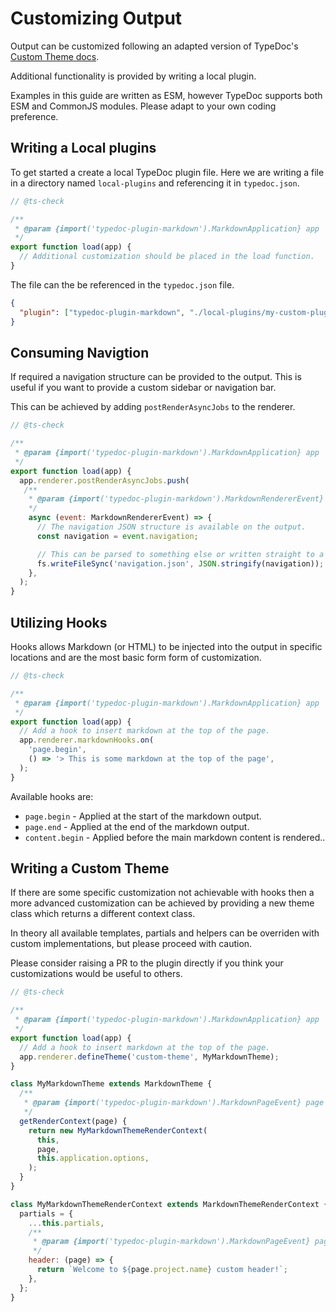 
# Customizing Output

Output can be customized following an adapted version of TypeDoc's [Custom Theme docs](https://github.com/TypeStrong/typedoc/blob/master/internal-docs/custom-themes.md).

Additional functionality is provided by writing a local plugin.

<Callout type="warning">
  Examples in this guide are written as ESM, however TypeDoc supports both ESM
  and CommonJS modules. Please adapt to your own coding preference.
</Callout>

## Writing a Local plugins

To get started a create a local TypeDoc plugin file. Here we are writing a file in a directory named `local-plugins` and referencing it in `typedoc.json`.

```js filename="local-plugins/my-custom-plugin.mjs"
// @ts-check

/**
 * @param {import('typedoc-plugin-markdown').MarkdownApplication} app
 */
export function load(app) {
  // Additional customization should be placed in the load function.
}
```

The file can the be referenced in the `typedoc.json` file.

```json filename="typedoc.json"
{
  "plugin": ["typedoc-plugin-markdown", "./local-plugins/my-custom-plugin.mjs"]
}
```

## Consuming Navigtion

If required a navigation structure can be provided to the output. This is useful if you want to provide a custom sidebar or navigation bar.

This can be achieved by adding `postRenderAsyncJobs` to the renderer.

```js filename="local-plugins/my-navigation-plugin.mjs"
// @ts-check

/**
 * @param {import('typedoc-plugin-markdown').MarkdownApplication} app
 */
export function load(app) {
  app.renderer.postRenderAsyncJobs.push(
   /**
    * @param {import('typedoc-plugin-markdown').MarkdownRendererEvent} output
    */
    async (event: MarkdownRendererEvent) => {
      // The navigation JSON structure is available on the output.
      const navigation = event.navigation;

      // This can be parsed to something else or written straight to a file:
      fs.writeFileSync('navigation.json', JSON.stringify(navigation));
    },
  );
}
```

## Utilizing Hooks

Hooks allows Markdown (or HTML) to be injected into the output in specific locations and are the most basic form form of customization.

```js filename="local-plugins/custom-plugin.mjs"
// @ts-check

/**
 * @param {import('typedoc-plugin-markdown').MarkdownApplication} app
 */
export function load(app) {
  // Add a hook to insert markdown at the top of the page.
  app.renderer.markdownHooks.on(
    'page.begin',
    () => '> This is some markdown at the top of the page',
  );
}
```

Available hooks are:

- `page.begin` - Applied at the start of the markdown output.
- `page.end` - Applied at the end of the markdown output.
- `content.begin` - Applied before the main markdown content is rendered..

## Writing a Custom Theme

If there are some specific customization not achievable with hooks then a more advanced customization can be achieved by providing a new theme class which returns a different context class.

In theory all available templates, partials and helpers can be overriden with custom implementations, but please proceed with caution.

Please consider raising a PR to the plugin directly if you think your customizations would be useful to others.

```js filename="custom-plugin.mjs"
// @ts-check

/**
 * @param {import('typedoc-plugin-markdown').MarkdownApplication} app
 */
export function load(app) {
  // Add a hook to insert markdown at the top of the page.
  app.renderer.defineTheme('custom-theme', MyMarkdownTheme);
}

class MyMarkdownTheme extends MarkdownTheme {
  /**
   * @param {import('typedoc-plugin-markdown').MarkdownPageEvent} page
   */
  getRenderContext(page) {
    return new MyMarkdownThemeRenderContext(
      this,
      page,
      this.application.options,
    );
  }
}

class MyMarkdownThemeRenderContext extends MarkdownThemeRenderContext {
  partials = {
    ...this.partials,
    /**
     * @param {import('typedoc-plugin-markdown').MarkdownPageEvent} page
     */
    header: (page) => {
      return `Welcome to ${page.project.name} custom header!`;
    },
  };
}
```
